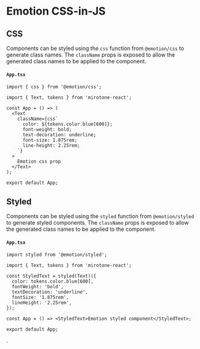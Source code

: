 
<Meta title='Styling/Emotion' />

# Emotion CSS-in-JS

## CSS

Components can be styled using the `css` function from `@emotion/css` to generate class names. The `className` props is exposed to allow the generated class names to be applied to the component.

#### **`App.tsx`**

```tsx
import { css } from '@emotion/css';

import { Text, tokens } from 'mirotone-react';

const App = () => (
  <Text
    className={css`
      color: ${tokens.color.blue[600]};
      font-weight: bold;
      text-decoration: underline;
      font-size: 1.875rem;
      line-height: 2.25rem;
    `}
  >
    Emotion css prop
  </Text>
);

export default App;
```

<CSSApp />

## Styled

Components can be styled using the `styled` function from `@emotion/styled` to generate styled components. The `className` props is exposed to allow the generated class names to be applied to the component.

#### **`App.tsx`**

```tsx
import styled from '@emotion/styled';

import { Text, tokens } from 'mirotone-react';

const StyledText = styled(Text)({
  color: tokens.color.blue[600],
  fontWeight: 'bold',
  textDecoration: 'underline',
  fontSize: '1.875rem',
  lineHeight: '2.25rem',
});

const App = () => <StyledText>Emotion styled component</StyledText>;

export default App;
```

<StyledApp />.
